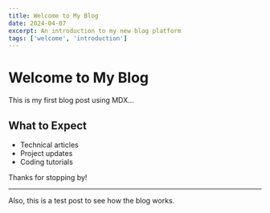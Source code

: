 ```yaml
---
title: Welcome to My Blog
date: 2024-04-07
excerpt: An introduction to my new blog platform
tags: ['welcome', 'introduction']
---
```


# Welcome to My Blog

This is my first blog post using MDX...

## What to Expect

- Technical articles
- Project updates
- Coding tutorials

Thanks for stopping by!

---

Also, this is a test post to see how the blog works.
